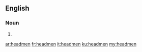 ==English==

===Noun===
{{head|en|noun plural form}}

# {{plural of|headman|lang=en}}

[[ar:headmen]]
[[fr:headmen]]
[[it:headmen]]
[[ku:headmen]]
[[my:headmen]]